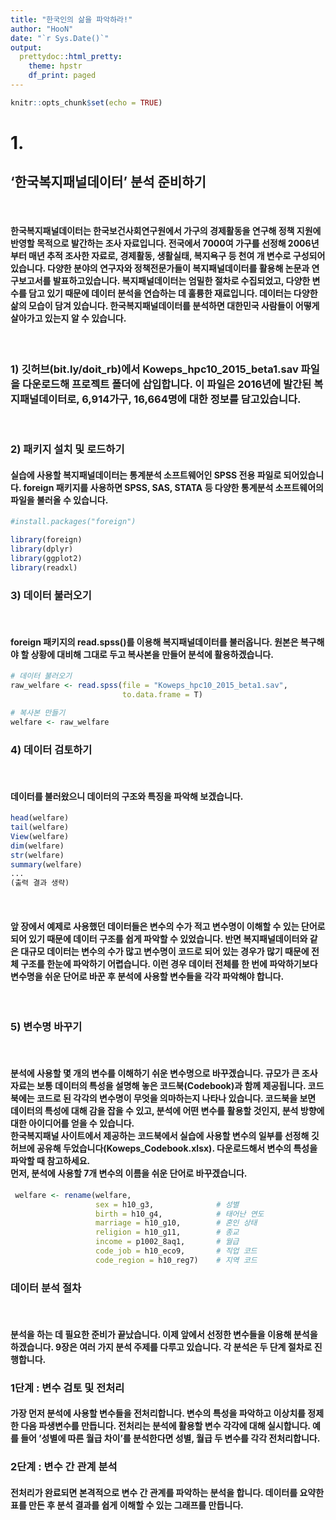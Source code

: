 ```yaml
---
title: "한국인의 삶을 파악하라!"
author: "HooN"
date: "`r Sys.Date()`"
output: 
  prettydoc::html_pretty:
    theme: hpstr
    df_print: paged
---
```


```r
knitr::opts_chunk$set(echo = TRUE)
```

# 1.

## '한국복지패널데이터' 분석 준비하기

<br>

#### 한국복지패널데이터는 한국보건사회연구원에서 가구의 경제활동을 연구해 정책 지원에 반영할 목적으로 발간하는 조사 자료입니다. 전국에서 7000여 가구를 선정해 2006년부터 매년 추적 조사한 자료로, 경제활동, 생활실태, 복지욕구 등 천여 개 변수로 구성되어 있습니다. 다양한 분야의 연구자와 정책전문가들이 복지패널데이터를 활용해 논문과 연구보고서를 발표하고있습니다. 복지패널데이터는 엄밀한 절차로 수집되었고, 다양한 변수를 담고 있기 때문에 데이터 분석을 연습하는 데 훌륭한 재료입니다. 데이터는 다양한 삶의 모습이 담겨 있습니다. 한국복지패널데이터를 분석하면 대한민국 사람들이 어떻게 살아가고 있는지 알 수 있습니다.

<br>

### 1) 깃허브(bit.ly/doit_rb)에서 Koweps_hpc10_2015_beta1.sav 파일을 다운로드해 프로젝트 폴더에 삽입합니다. 이 파일은 2016년에 발간된 복지패널데이터로, 6,914가구, 16,664명에 대한 정보를 담고있습니다.

<br>

### 2) 패키지 설치 및 로드하기

#### 실습에 사용할 복지패널데이터는 통계분석 소프트웨어인 SPSS 전용 파일로 되어있습니다. foreign 패키지를 사용하면 SPSS, SAS, STATA 등 다양한 통계분석 소프트웨어의 파일을 불러올 수 있습니다.


```r
#install.packages("foreign")

library(foreign)
library(dplyr)
library(ggplot2)
library(readxl)
```

### 3) 데이터 불러오기

<br>

#### foreign 패키지의 read.spss()를 이용해 복지패널데이터를 불러옵니다. 원본은 복구해야 할 상황에 대비해 그대로 두고 복사본을 만들어 분석에 활용하겠습니다.

```r
# 데이터 불러오기
raw_welfare <- read.spss(file = "Koweps_hpc10_2015_beta1.sav",
                         to.data.frame = T)

# 복사본 만들기
welfare <- raw_welfare
```

### 4) 데이터 검토하기

<br>

#### 데이터를 불러왔으니 데이터의 구조와 특징을 파악해 보겠습니다.

```r
head(welfare)
tail(welfare)
View(welfare)
dim(welfare)
str(welfare)
summary(welfare)
...
(출력 결과 생략)
```

<br>

#### 앞 장에서 예제로 사용했던 데이터들은 변수의 수가 적고 변수명이 이해할 수 있는 단어로 되어 있기 때문에 데이터 구조를 쉽게 파악할 수 있었습니다. 반면 복지패널데이터와 같은 대규모 데이터는 변수의 수가 많고 변수명이 코드로 되어 있는 경우가 많기 때문에 전체 구조를 한눈에 파악하기 어렵습니다. 이런 경우 데이터 전체를 한 번에 파악하기보다 변수명을 쉬운 단어로 바꾼 후 분석에 사용할 변수들을 각각 파악해야 합니다.

<br>

### 5) 변수명 바꾸기

<br>

#### 분석에 사용할 몇 개의 변수를 이해하기 쉬운 변수명으로 바꾸겠습니다. 규모가 큰 조사자료는 보통 데이터의 특성을 설명해 놓은 코드북(Codebook)과 함께 제공됩니다. 코드북에는 코드로 된 각각의 변수명이 무엇을 의마하는지 나타나 있습니다. 코드북을 보면 데이터의 특성에 대해 감을 잡을 수 있고, 분석에 어떤 변수를 활용할 것인지, 분석 방향에 대한 아이디어를 얻을 수 있습니다. <br> 한국복지패널 사이트에서 제공하는 코드북에서 실습에 사용할 변수의 일부를 선정해 깃허브에 공유해 두었습니다(Koweps_Codebook.xlsx). 다운로드해서 변수의 특성을 파악할 때 참고하세요. <br> 먼저, 분석에 사용할 7개 변수의 이름을 쉬운 단어로 바꾸겠습니다.

```r
 welfare <- rename(welfare,                  
                   sex = h10_g3,              # 성별
                   birth = h10_g4,            # 태어난 연도
                   marriage = h10_g10,        # 혼인 상태
                   religion = h10_g11,        # 종교
                   income = p1002_8aq1,       # 월급
                   code_job = h10_eco9,       # 직업 코드
                   code_region = h10_reg7)    # 지역 코드
```

### 데이터 분석 절차

<br>

#### 분석을 하는 데 필요한 준비가 끝났습니다. 이제 앞에서 선정한 변수들을 이용해 분석을 하겠습니다. 9장은 여러 가지 분석 주제를 다루고 있습니다. 각 분석은 두 단계 절차로 진행합니다.

### 1단계 : 변수 검토 및 전처리
#### 가장 먼저 분석에 사용할 변수들을 전처리합니다. 변수의 특성을 파악하고 이상치를 정제한 다음 파생변수를 만듭니다. 전처리는 분석에 활용할 변수 각각에 대해 실시합니다. 예를 들어 '성별에 따른 월급 차이'를 분석한다면 성별, 월급 두 변수를 각각 전처리합니다.

### 2단계 : 변수 간 관계 분석
#### 전처리가 완료되면 본격적으로 변수 간 관계를 파악하는 분석을 합니다. 데이터를 요약한 표를 만든 후 분석 결과를 쉽게 이해할 수 있는 그래프를 만듭니다.

